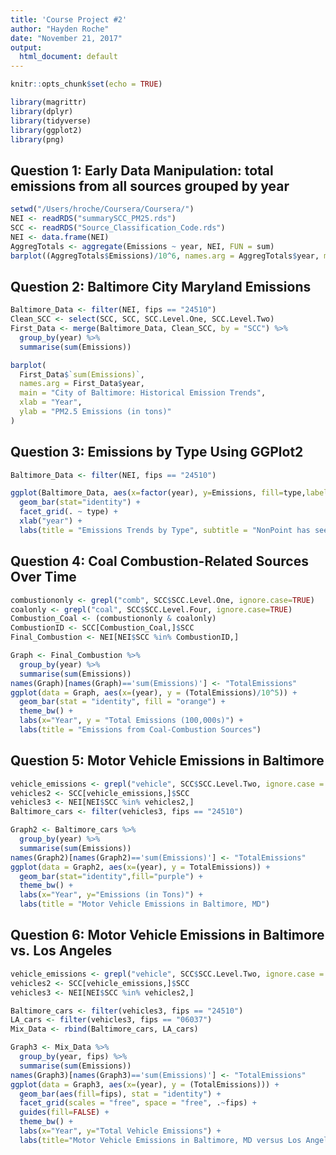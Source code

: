 ---
title: 'Course Project #2'
author: "Hayden Roche"
date: "November 21, 2017"
output:
  html_document: default
---

```{r setup, include=FALSE}
knitr::opts_chunk$set(echo = TRUE)

```

```{r loadstuff, include=FALSE}
library(magrittr)
library(dplyr)
library(tidyverse)
library(ggplot2)
library(png)
```

## Question 1: Early Data Manipulation: total emissions from all sources grouped by year

```{r q1}
setwd("/Users/hroche/Coursera/Coursera/")
NEI <- readRDS("summarySCC_PM25.rds")
SCC <- readRDS("Source_Classification_Code.rds")
NEI <- data.frame(NEI)
AggregTotals <- aggregate(Emissions ~ year, NEI, FUN = sum)
barplot((AggregTotals$Emissions)/10^6, names.arg = AggregTotals$year, main = "Total PM2.5 Emissions Over Time", xlab = "Year", ylab = "PM2.5 Emissions (in millions of tons)")
```


## Question 2: Baltimore City Maryland Emissions

```{r q2}
Baltimore_Data <- filter(NEI, fips == "24510")
Clean_SCC <- select(SCC, SCC, SCC.Level.One, SCC.Level.Two)
First_Data <- merge(Baltimore_Data, Clean_SCC, by = "SCC") %>%
  group_by(year) %>%
  summarise(sum(Emissions))

barplot(
  First_Data$`sum(Emissions)`, 
  names.arg = First_Data$year,
  main = "City of Baltimore: Historical Emission Trends",
  xlab = "Year",
  ylab = "PM2.5 Emissions (in tons)"
)
```

## Question 3: Emissions by Type Using GGPlot2

```{r q3}
Baltimore_Data <- filter(NEI, fips == "24510")

ggplot(Baltimore_Data, aes(x=factor(year), y=Emissions, fill=type,label = round(Emissions,2))) +
  geom_bar(stat="identity") +
  facet_grid(. ~ type) +
  xlab("year") +
  labs(title = "Emissions Trends by Type", subtitle = "NonPoint has seen the most drastic decrease in emissions")

```


## Question 4: Coal Combustion-Related Sources Over Time

```{r q4}
combustiononly <- grepl("comb", SCC$SCC.Level.One, ignore.case=TRUE)
coalonly <- grepl("coal", SCC$SCC.Level.Four, ignore.case=TRUE) 
Combustion_Coal <- (combustiononly & coalonly)
CombustionID <- SCC[Combustion_Coal,]$SCC
Final_Combustion <- NEI[NEI$SCC %in% CombustionID,]

Graph <- Final_Combustion %>%
  group_by(year) %>%
  summarise(sum(Emissions))
names(Graph)[names(Graph)=='sum(Emissions)'] <- "TotalEmissions"
ggplot(data = Graph, aes(x=(year), y = (TotalEmissions)/10^5)) +
  geom_bar(stat = "identity", fill = "orange") +
  theme_bw() +
  labs(x="Year", y = "Total Emissions (100,000s)") +
  labs(title = "Emissions from Coal-Combustion Sources")

```

## Question 5: Motor Vehicle Emissions in Baltimore

```{r q5}
vehicle_emissions <- grepl("vehicle", SCC$SCC.Level.Two, ignore.case = TRUE) 
vehicles2 <- SCC[vehicle_emissions,]$SCC 
vehicles3 <- NEI[NEI$SCC %in% vehicles2,]
Baltimore_cars <- filter(vehicles3, fips == "24510") 

Graph2 <- Baltimore_cars %>%
  group_by(year) %>%
  summarise(sum(Emissions))
names(Graph2)[names(Graph2)=='sum(Emissions)'] <- "TotalEmissions"
ggplot(data = Graph2, aes(x=(year), y = TotalEmissions)) +
  geom_bar(stat="identity",fill="purple") +
  theme_bw() +
  labs(x="Year", y="Emissions (in Tons)") +
  labs(title = "Motor Vehicle Emissions in Baltimore, MD")

```

## Question 6: Motor Vehicle Emissions in Baltimore vs. Los Angeles

```{r q6}
vehicle_emissions <- grepl("vehicle", SCC$SCC.Level.Two, ignore.case = TRUE) 
vehicles2 <- SCC[vehicle_emissions,]$SCC 
vehicles3 <- NEI[NEI$SCC %in% vehicles2,]

Baltimore_cars <- filter(vehicles3, fips == "24510") 
LA_cars <- filter(vehicles3, fips == "06037")
Mix_Data <- rbind(Baltimore_cars, LA_cars)

Graph3 <- Mix_Data %>%
  group_by(year, fips) %>%
  summarise(sum(Emissions))
names(Graph3)[names(Graph3)=='sum(Emissions)'] <- "TotalEmissions"
ggplot(data = Graph3, aes(x=(year), y = (TotalEmissions))) +
  geom_bar(aes(fill=fips), stat = "identity") +
  facet_grid(scales = "free", space = "free", .~fips) +
  guides(fill=FALSE) +
  theme_bw() +
  labs(x="Year", y="Total Vehicle Emissions") +
  labs(title="Motor Vehicle Emissions in Baltimore, MD versus Los Angeles, CA")

```

